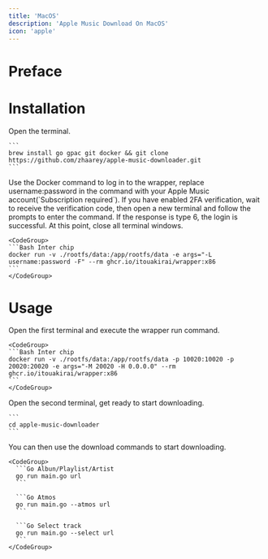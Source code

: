 ```yaml
---
title: 'MacOS'
description: 'Apple Music Download On MacOS'
icon: 'apple'
---
```

# Preface

# Installation

<Steps>
  <Step title="Step 1">
    Open the terminal.

    ```
    brew install go gpac git docker && git clone https://github.com/zhaarey/apple-music-downloader.git
    ```
  </Step>

  <Step title="Step 2">
    Use the Docker command to log in to the wrapper, replace username:password in the command with your Apple Music account(`Subscription required`). If you have enabled 2FA verification, wait to receive the verification code, then open a new terminal and follow the prompts to enter the command. If the response is type 6, the login is successful. At this point, close all terminal windows.

    <CodeGroup>
    ```Bash Inter chip
    docker run -v ./rootfs/data:/app/rootfs/data -e args="-L username:password -F" --rm ghcr.io/itouakirai/wrapper:x86
    ```
    </CodeGroup>
  </Step>
</Steps>

# Usage

<Steps>
  <Step title="Step 1">
    Open the first terminal and execute the wrapper run command.

    <CodeGroup>
    ```Bash Inter chip
    docker run -v ./rootfs/data:/app/rootfs/data -p 10020:10020 -p 20020:20020 -e args="-M 20020 -H 0.0.0.0" --rm  ghcr.io/itouakirai/wrapper:x86
    ```
    </CodeGroup>
  </Step>

  <Step title="Step 2">
    Open the second terminal, get ready to start downloading.

    ```
    cd apple-music-downloader
    ```
  </Step>

  <Step title="Step 3">
    You can then use the download commands to start downloading.

    <CodeGroup>
      ```Go Albun/Playlist/Artist
      go run main.go url
      ```

      ```Go Atmos
      go run main.go --atmos url
      ```

      ```Go Select track
      go run main.go --select url
      ```
    </CodeGroup>
  </Step>
</Steps>

